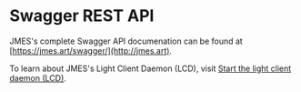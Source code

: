 

# Swagger REST API

<Admonition type="info" icon="ℹ️">

JMES's complete Swagger API documenation can be found at [https://jmes.art/swagger/](http://jmes.art).

To learn about JMES's Light Client Daemon (LCD), visit [Start the light client daemon (LCD)](./guides/start-lcd.mdx).

</Admonition>


<ApiDocMdx id="complete" />
